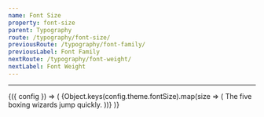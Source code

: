 ```yaml
---
name: Font Size
property: font-size
parent: Typography
route: /typography/font-size/
previousRoute: /typography/font-family/
previousLabel: Font Family
nextRoute: /typography/font-weight/
nextLabel: Font Weight
---
```


<UtilityInfo pattern="text-{size}" themeProperty="fontSize" />

---

<ConfigConsumer>
  {({ config }) => (
    <Grid>
      {Object.keys(config.theme.fontSize).map(size => (
        <InfoBox key={`text-${size}`} pattern={`text-${size}`}>
          <Box className={`bg-white rounded text-${size}`}>
            The five boxing wizards jump quickly.
          </Box>
        </InfoBox>
      ))}
    </Grid>
  )}
</ConfigConsumer>

